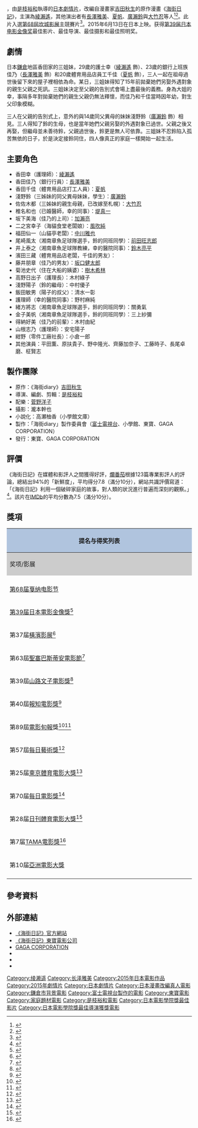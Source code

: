 {{noteTA
|G1=JP Show
}}
{{Infobox film
| name = 海街日記
| original_name = {{lang|ja|海街diary}}
| image = Mylittlesister.JPG
| image_size = 
| caption = 
| director = [[是枝裕和|是枝裕和]]
| producer = 
| screenplay = 是枝裕和
| starring = [[綾瀨遙|綾瀨遙]]<!--此片為綾瀨遙「單獨」主演，為因應模板呈現，請勿加入其他人名。-->
| music = [[菅野洋子|菅野洋子]]
| cinematography = 瀧本幹也
| editing = 
| distributor = [[東寶|東寶]]、GAGA CORPORATION
| released  = {{Film date|df=y|2015|6|13|日本}}{{Film date|df=y|2015|9|18|臺灣}}{{Film date|df=y|2015|10|15|香港和澳門}}
| runtime = 126 分钟
| country = {{JPN}}
| language = [[日語|日語]]
| budget = 
| gross = 16.8亿日元
| imdb_id            = 3756788
| cn_name            = 海街日记
| hk_name            = 海街女孩日記
| tw_name            = 海街日記
}}
{{日本作品|海街日記|海街diary|Our Little Sister}}，由[[是枝裕和|是枝裕和]]執導的[[日本|日本]][[劇情片|劇情片]]，改編自漫畫家[[吉田秋生|吉田秋生]]的原作漫畫《[[海街日記|海街日記]]》，主演為[[綾瀨遙|綾瀨遙]]，其他演出者有[[長澤雅美|長澤雅美]]、[[夏帆|夏帆]]、[[廣瀨鈴|廣瀨鈴]]與[[大竹忍|大竹忍]]等人<ref>{{Cite web |url=http://natalie.mu/comic/news/117552 |title=吉田秋生「海街diary」是枝裕和監督により実写映画化 |date=2014-05-27 |work=コミックナタリー |accessdate=2014-05-28 |archive-date=2020-10-22 |archive-url=https://web.archive.org/web/20201022072615/https://natalie.mu/comic/news/117552 |dead-url=no }}</ref><ref>{{cite news|url=http://www.cinematoday.jp/page/N0068232|title=実写版『海街diary』4姉妹を取り巻く、豪華キャスト9名が発表！|publisher=シネマトゥデイ|date=2014-11-17|accessdate=2014-11-17|archive-date=2016-03-04|archive-url=https://web.archive.org/web/20160304111204/http://www.cinematoday.jp/page/N0068232|dead-url=no}}</ref>。此片入選[[第68屆坎城影展|第68屆坎城影展]]主競賽片<ref>{{cite web|url=http://www.cinematoday.jp/page/N0072511|title=是枝監督『海街diary』カンヌ映画祭コンペ出品決定！|publisher=シネマトゥデイ|date=2015-04-16|accessdate=2015-04-17|archive-date=2016-03-04|archive-url=https://web.archive.org/web/20160304113320/http://www.cinematoday.jp/page/N0072511|dead-url=no}}</ref>。2015年6月13日在日本上映。获得[[第39届日本电影金像奖|第39届日本电影金像奖]]最佳影片、最佳导演、最佳摄影和最佳照明奖。

== 劇情 ==
日本[[鎌倉|鎌倉]]地區香田家的三姐妹，29歲的護士幸（[[綾瀨遙|綾瀨遙]] 飾）、23歲的銀行上班族佳乃（[[長澤雅美|長澤雅美]] 飾）和20歲體育用品店員工千佳（[[夏帆|夏帆]] 飾），三人一起在祖母過世後留下來的屋子裡相依為命。某日，三姐妹得知了15年前拋棄她們另娶外遇對象的親生父親之死訊。三姐妹決定至父親的告別式會場上盡最後的義務。身為大姐的幸，事隔多年對拋棄她們的親生父親仍無法釋懷，而佳乃和千佳當時因年幼，對生父印象模糊。

三人在父親的告別式上，意外的與14歲同父異母的妹妹淺野鈴（[[廣瀨鈴|廣瀨鈴]] 飾）相見。三人得知了鈴的生母，也是當年她們父親另娶的外遇對象已過世。父親之後又再娶，但繼母並未善待鈴，父親過世後，鈴更是無人可依靠。三姐妹不忍鈴陷入孤苦無依的日子，於是決定接鈴同住，四人像真正的家庭一樣開始一起生活。

== 主要角色 ==
* 香田幸（護理師）：[[綾瀨遙|綾瀨遙]]
* 香田佳乃（銀行行員）：[[長澤雅美|長澤雅美]]
* 香田千佳（體育用品店打工人員）：[[夏帆|夏帆]]
* 淺野鈴（三姊妹的同父異母妹妹，學生）：[[廣瀨鈴|廣瀨鈴]]
* 佐佐木都（三姊妹的親生母親，已改嫁至札幌）：[[大竹忍|大竹忍]]
* 椎名和也（已婚醫師，幸的同事）：[[堤真一|堤真一]]
* 坂下美海（佳乃的上司）：[[加瀨亮|加瀨亮]]
* 二之宮幸子（海貓食堂老闆娘）：[[風吹純|風吹純]]
* 福田仙一（山貓亭老闆）：[[中川雅也|中川雅也]]
* 尾崎風太（湘南章魚足球隊選手，鈴的同班同學）：[[前田旺志郎|前田旺志郎]]
* 井上泰之（湘南章魚足球隊教練，幸的醫院同事）：[[鈴木亮平|鈴木亮平]]
* 濱田三藏（體育用品店老闆，千佳的男友）：{{link-ja|池田貴史|池田貴史}}
* 藤井朋章（佳乃的男友）：[[坂口健太郎|坂口健太郎]]
* 菊池史代（住在大船的姨婆）：[[樹木希林|樹木希林]]
* 高野日出子（護理長）：木村綠子
* 淺野陽子（鈴的繼母）：中村優子
* 飯田敏男（陽子的叔父）：清水一彰
* 護理師（幸的醫院同事）：野村麻純
* 緒方將志（湘南章魚足球隊選手，鈴的同班同學）：關勇氣
* 金子美帆（湘南章魚足球隊選手，鈴的同班同學）：三上紗彌
* 得納好美（佳乃的前輩）：木村由紀
* 山根志乃（護理師）：安宅陽子
* 紺野（零件工廠社長）：小倉一郎
* 其他演員：平田薫、原扶貴子、野中隆光、齊藤加奈子、工藤時子、長尾卓磨、柾賢志

== 製作團隊 ==
* 原作：《海街diary》[[吉田秋生|吉田秋生]]
* 導演、編劇、剪輯：[[是枝裕和|是枝裕和]]
* 配樂：[[菅野洋子|菅野洋子]]
* 攝影：瀧本幹也
* 小說化：高瀬柚香（小學館文庫）
* 製作：「海街diary」製作委員會（[[富士電視台|富士電視台]]、小學館、東寶、GAGA CORPORATION）
* 發行：東寶、GAGA CORPORATION

==評價==
《海街日記》在媒體和影評人之間獲得好評，[[爛番茄|爛番茄]]根據123篇專業影評人的評論，總結出94%的「新鮮度」，平均得分7.8（滿分10分），網站共識評價寫道：「《海街日記》利用一個破碎家庭的故事，對人類的狀況進行普遍而深刻的觀察。」<ref>{{Cite web|url=https://www.rottentomatoes.com/m/our_little_sister|title=Little Sister|publisher=[[爛番茄|爛番茄]]|accessdate=2022-04-12|archive-date=2022-04-12|archive-url=https://www.rottentomatoes.com/m/our_little_sister|dead-url=yes}}</ref>。該片在[[IMDb|IMDb]]的平均分數為7.5（滿分10分）。

==獎項==
{| class="wikitable"
|- style="text-align:center;"
! colspan=4 style="background:#B0C4DE;" | 提名与得奖列表
|- style="text-align:center;"
! style="background:#ccc;" width="35%"| 奖项/影展
! style="background:#ccc;" width="30%"| 类别
! style="background:#ccc;" width="20%"| 提名者
! style="background:#ccc;" width="15%"| 结果
|- style="border-top:2px solid gray;"
|-
| [[第68届戛纳电影节|第68届戛纳电影节]]
| [[金棕榈奖|金棕榈奖]]
| [[是枝裕和|是枝裕和]] 
| {{Nom}}
|-
|rowspan="11"|[[第39回日本電影金像獎|第39届日本電影金像獎]]<ref>{{Cite web|url=http://www.japan-academy-prize.jp/prizes/39.html|title=第39回日本アカデミー賞優秀賞決定!|publisher=日本アカデミー賞公式サイト|accessdate=2016-01-18|archive-date=2016-01-18|archive-url=https://archive.today/20160118110747/http://www.japan-academy-prize.jp/prizes/39.html|dead-url=no}}</ref>
|最佳影片獎
| [[是枝裕和|是枝裕和]]
|{{won}}
|-
|最佳導演獎
| [[是枝裕和|是枝裕和]]
|{{won}}
|-
|最佳劇本獎
| [[是枝裕和|是枝裕和]]
|{{nom}}
|-
|最佳女主角獎
|[[綾瀨遙|綾瀨遙]]
|{{nom}}
|-
|最佳女配角獎
|[[長澤雅美|長澤雅美]]、[[夏帆|夏帆]]
|{{nom}}
|-
|最佳攝影獎
|瀧本幹也
|{{won}}
|-
|最佳照明獎
|藤井稔恭
|{{won}}
|-
|最佳配乐獎
|[[菅野洋子|菅野洋子]]
|{{nom}}
|-
|最佳錄音獎
|弦巻裕
|{{nom}}
|-
|最佳剪輯獎
|是枝裕和
|{{nom}}
|-
|新演員獎
|[[廣瀨鈴|廣瀨鈴]]
|{{won}}
|-
|rowspan="5"|第37届[[橫濱影展|橫濱影展]]<ref>{{cite web|url=http://www.sponichi.co.jp/entertainment/news/2016/02/07/kiji/K20160207011999440.html|title=是枝監督　綾瀬はるかの起用理由は「天然だけれど所作がきれい」|publisher=スポニチアネックス|date=2016-02-08|accessdate=2016-02-08|archive-date=2020-08-15|archive-url=https://web.archive.org/web/20200815172248/https://www.sponichi.co.jp/entertainment/news/2016/02/07/kiji/K20160207011999440.html|dead-url=no}}</ref>
|最佳導演獎
| [[是枝裕和|是枝裕和]]
|{{won}}
|-
|最佳影片獎
| [[是枝裕和|是枝裕和]]
| {{won}}
|-
|最佳女主角獎
|[[綾瀨遙|綾瀨遙]]
| {{won}}
|-
| 最佳新演員獎
| [[廣瀨鈴|廣瀨鈴]]
| {{won}}
|-
|最佳攝影獎
|瀧本幹也
|{{won}}
|-
| 第63屆[[聖塞巴斯蒂安電影節|聖塞巴斯蒂安電影節]]<ref>{{cite web|url=http://eiga.com/news/20150927/10/|title=「海街diary」サン・セバスチャン国際映画祭で観客賞！是枝裕和監督は2作連続受賞|publisher=映画.com|date=2015-09-27|accessdate=2015-09-28|archive-date=2019-11-29|archive-url=https://web.archive.org/web/20191129083819/https://eiga.com/news/20150927/10/|dead-url=no}}</ref>
| 觀眾票選獎
| [[是枝裕和|是枝裕和]] 
|{{won}}
|-
| 第39屆[[山路文子電影獎|山路文子電影獎]]<ref>{{Cite web |date=2015-10-18 |url=http://eiga.com/news/20151018/7/ |title=「第39回山路ふみ子映画賞」に是枝裕和監督の「海街diary」 |publisher=[[映画.com|映画.com]] |accessdate=2015-10-19 |archive-date=2015-11-07 |archive-url=https://web.archive.org/web/20151107020703/http://eiga.com/news/20151018/7/ |dead-url=no }}</ref>
| 最佳女新演員獎
| [[廣瀨鈴|廣瀨鈴]]
|{{won}}
|-
| 第40屆[[報知電影獎|報知電影獎]]<ref>{{cite web|url=http://www.hochi.co.jp/entertainment/feature/hochi_eigashou/20151125-OHT1T50245.html|title=【報知映画賞】広瀬すず「こんなに人生って変わるものなんだ」史上初女優2人受賞|publisher=[[スポーツ報知|スポーツ報知]]|date=2015-11-26|accessdate=2015-11-26|deadurl=yes|archiveurl=https://web.archive.org/web/20151126104432/http://www.hochi.co.jp/entertainment/feature/hochi_eigashou/20151125-OHT1T50245.html|archivedate=2015-11-26}}</ref>
| 最佳新演員獎
| [[廣瀨鈴|廣瀨鈴]]
|{{won}}
|-
| 第89屆[[電影旬報|電影旬報]]獎<ref>{{cite web|url=http://natalie.mu/eiga/news/171750|title=キネマ旬報ベスト・テン発表、「恋人たち」「マッドマックス」が1位に輝く|publisher=映画ナタリー|date=2016-01-08|accessdate=2016-01-08|archive-date=2019-11-11|archive-url=https://web.archive.org/web/20191111102101/https://natalie.mu/eiga/news/171750|dead-url=no}}</ref><ref>{{cite web|url=http://www.kinenote.com/main/kinejun_best10/kojin.aspx|title=第89回キネマ旬報ベストテン 個人賞|publisher=KINENOTE|date=|accessdate=2016-01-08|archive-date=2019-12-27|archive-url=https://web.archive.org/web/20191227184007/http://www.kinenote.com/main/kinejun_best10/kojin.aspx|dead-url=no}}</ref>
| 最佳新演員獎
| [[廣瀨鈴|廣瀨鈴]]
|{{won}}
|-
| 第57屆[[每日藝術獎|每日藝術獎]]<ref>{{cite web|url=http://www.yomiuri.co.jp/culture/20160101-OYT1T50011.html|title=第57回毎日芸術賞に歌人の伊藤一彦氏ら|publisher=[[毎日新聞|毎日新聞]]|date=2016-01-01|accessdate=2016-01-06|archive-date=2016-01-01|archive-url=https://web.archive.org/web/20160101230943/http://www.yomiuri.co.jp/culture/20160101-OYT1T50011.html|dead-url=no}}</ref>
| 特別獎
|[[是枝裕和|是枝裕和]]
|{{won}}
|-
|rowspan="4"|第25届[[東京體育電影大獎|東京體育電影大獎]]<ref name=natary160126>{{cite web|url=http://natalie.mu/eiga/news/173015|title=ビートたけしが「龍三と七人の子分たち」に4冠授ける、東スポ映画大賞発表|publisher=映画ナタリー|date=2016-01-26|accessdate=2016-01-27|archive-date=2021-01-27|archive-url=https://web.archive.org/web/20210127144138/https://natalie.mu/eiga/news/173015|dead-url=no}}</ref>
|最佳導演獎
| [[是枝裕和|是枝裕和]]
|{{won}}
|-
|最佳女主角獎
|[[綾瀨遙|綾瀨遙]]
| {{won}}
|-
|最佳新演員獎
| [[廣瀨鈴|廣瀨鈴]]
| {{won}}
|-
|最佳女配角獎
|[[長澤雅美|長澤雅美]]
|{{won}}
|-
|rowspan="2"|第70届[[每日電影獎|每日電影獎]]<ref>{{cite web|url=http://mainichi.jp/articles/20160121/k00/00m/040/131000c|title=毎日映画コンクール 大賞に橋口監督の「恋人たち」|publisher=[[毎日新聞|毎日新聞]]|date=2016-01-21|accessdate=2016-01-21|archive-date=2020-11-27|archive-url=https://web.archive.org/web/20201127105044/https://mainichi.jp/articles/20160121/k00/00m/040/131000c|dead-url=no}}</ref>
|最佳女主角獎
|[[綾瀨遙|綾瀨遙]]
| {{won}}
|-
|最佳女配角獎
|[[長澤雅美|長澤雅美]]
|{{won}}
|-
|rowspan="3"|第28届[[日刊體育電影大獎|日刊體育電影大獎]]<ref>{{cite web|url=http://www.nikkansports.com/entertainment/news/1576522.html|title=日刊スポーツ映画大賞・石原裕次郎賞決定|publisher=[[日刊スポーツ|日刊スポーツ]]|date=2015-12-08|accessdate=2015-12-08|archive-date=2020-09-23|archive-url=https://web.archive.org/web/20200923222610/https://www.nikkansports.com/entertainment/news/1576522.html|dead-url=no}}</ref>
|最佳女主角獎
|[[綾瀨遙|綾瀨遙]]
| {{won}}
|-
|最佳女配角獎
|[[長澤雅美|長澤雅美]]
|{{won}}
|-
|最佳新演員獎
| [[廣瀨鈴|廣瀨鈴]]
| {{won}}
|-
|rowspan="3"|第7届[[TAMA電影獎|TAMA電影獎]]<ref>{{Cite web |year=2015 |url=http://www.tamaeiga.org/2015/award/ |title=第7回TAMA映画賞｜第25回映画祭TAMA CINEMA FORUM |publisher=TAMA CINEMA FORUM |accessdate=2015-11-21 |archive-date=2020-08-25 |archive-url=https://web.archive.org/web/20200825210940/http://www.tamaeiga.org/2015/award/ |dead-url=no }}</ref>
|最佳影片獎
| [[是枝裕和|是枝裕和]]
| {{won}}
|-
|最佳女主角獎
|[[綾瀨遙|綾瀨遙]]、[[樹木希林|樹木希林]]
| {{won}}
|-
|最佳新演員獎
| [[廣瀨鈴|廣瀨鈴]]
| {{won}}
|-
|rowspan="2"|第10届[[亞洲電影大獎|亞洲電影大獎]]
|最佳導演獎
| [[是枝裕和|是枝裕和]]
|{{nom}}
|-
|最佳女主角獎
|[[綾瀨遙|綾瀨遙]]
|{{nom}}
|-
|}

== 參考資料 ==
{{reflist}}

== 外部連結 ==
* [http://umimachi.gaga.ne.jp/ 《海街日記》官方網站] {{Wayback|url=http://umimachi.gaga.ne.jp/ |date=20210127024949 }}
* [http://www.toho.co.jp/movie/lineup/diary.html 《海街日記》東寶電影公司] {{Wayback|url=http://www.toho.co.jp/movie/lineup/diary.html |date=20201130052311 }}
* [https://web.archive.org/web/20150525183419/http://www.gaga.co.jp/cinemas/detail/762 GAGA CORPORATION]
* {{Twitter|umimachi2015}}
* {{IMDb title|3756788}}
* {{豆瓣|25895901}}

{{電視節目的變遷
|電視台= {{HKG}} [[ViuTV|ViuTV]]
|播放檔次= [[週六好戲勢|週六好戲勢]]（20:30-23:15）
|節目名稱= 海街女孩日記<br>（2021年12月4日）
|上一節目= [[心動|心動]]<br>（2021年11月27日）
|下一節目= [[夜半歌聲|夜半歌聲]]<br>（2021年12月11日）
}}

{{是枝裕和}}
{{横滨电影节最佳电影}}
{{日本電影金像獎最佳影片}}

{{Authority control}}
{{DEFAULTSORT:Umimachi Diary}}
[[Category:绫濑遥|Category:绫濑遥]]
[[Category:长泽雅美|Category:长泽雅美]]
[[Category:2015年日本電影作品|Category:2015年日本電影作品]]
[[Category:2015年劇情片|Category:2015年劇情片]]
[[Category:日本劇情片|Category:日本劇情片]]
[[Category:日本漫畫改編真人電影|Category:日本漫畫改編真人電影]]
[[Category:鎌倉市背景電影|Category:鎌倉市背景電影]]
[[Category:富士電視台製作的電影|Category:富士電視台製作的電影]]
[[Category:東寶電影|Category:東寶電影]]
[[Category:家庭題材電影|Category:家庭題材電影]]
[[Category:是枝裕和電影|Category:是枝裕和電影]]
[[Category:日本電影學院獎最佳影片|Category:日本電影學院獎最佳影片]]
[[Category:日本電影學院獎最佳導演獲獎電影|Category:日本電影學院獎最佳導演獲獎電影]]